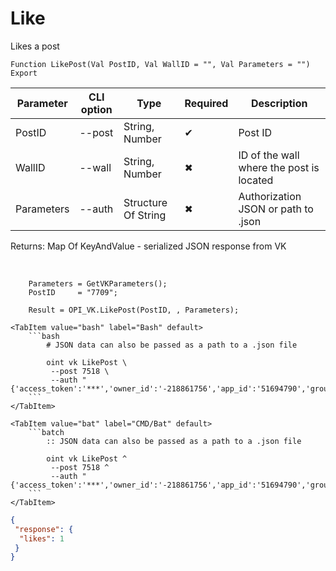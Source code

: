 ﻿---
sidebar_position: 1
---


# Like
 Likes a post



`Function LikePost(Val PostID, Val WallID = "", Val Parameters = "") Export`

  | Parameter | CLI option | Type | Required | Description |
  |-|-|-|-|-|
  | PostID | --post | String, Number | &#x2714; | Post ID |
  | WallID | --wall | String, Number | &#x2716; | ID of the wall where the post is located |
  | Parameters | --auth | Structure Of String | &#x2716; | Authorization JSON or path to .json |

  
  Returns:  Map Of KeyAndValue - serialized JSON response from VK

<br/>




```bsl title="1C:Enterprise/OneScript code example"
    Parameters = GetVKParameters();
    PostID     = "7709";

    Result = OPI_VK.LikePost(PostID, , Parameters);
```
 

 <Tabs>
  
    <TabItem value="bash" label="Bash" default>
        ```bash
            # JSON data can also be passed as a path to a .json file
            
            oint vk LikePost \
             --post 7518 \
             --auth "{'access_token':'***','owner_id':'-218861756','app_id':'51694790','group_id':'218861756'}"
        ```
    </TabItem>
  
    <TabItem value="bat" label="CMD/Bat" default>
        ```batch
            :: JSON data can also be passed as a path to a .json file
            
            oint vk LikePost ^
             --post 7518 ^
             --auth "{'access_token':'***','owner_id':'-218861756','app_id':'51694790','group_id':'218861756'}"
        ```
    </TabItem>
</Tabs>


```json title="Result"
{
 "response": {
  "likes": 1
 }
}
```
